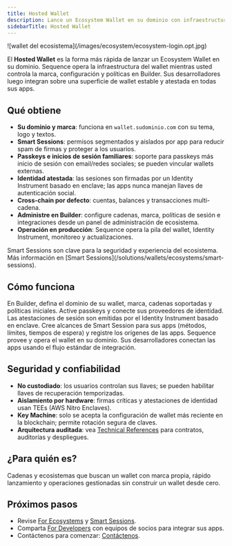 ```yaml
---
title: Hosted Wallet
description: Lance un Ecosystem Wallet en su dominio con infraestructura operada por Sequence, control de marca, Smart Sessions y autenticación basada en passkeys.
sidebarTitle: Hosted Wallet
---
```


<Frame>
  ![wallet del ecosistema](/images/ecosystem/ecosystem-login.opt.jpg)
</Frame>

El **Hosted Wallet** es la forma más rápida de lanzar un Ecosystem Wallet en su dominio. Sequence opera la infraestructura del wallet mientras usted controla la marca, configuración y políticas en Builder. Sus desarrolladores luego integran sobre una superficie de wallet estable y atestada en todas sus apps.

## Qué obtiene

- **Su dominio y marca**: funciona en `wallet.sudominio.com` con su tema, logo y textos.
- **Smart Sessions**: permisos segmentados y aislados por app para reducir spam de firmas y proteger a los usuarios.
- **Passkeys e inicios de sesión familiares**: soporte para passkeys más inicio de sesión con email/redes sociales; se pueden vincular wallets externas.
- **Identidad atestada**: las sesiones son firmadas por un Identity Instrument basado en enclave; las apps nunca manejan llaves de autenticación social.
- **Cross-chain por defecto**: cuentas, balances y transacciones multi-cadena.
- **Administre en Builder**: configure cadenas, marca, políticas de sesión e integraciones desde un panel de administración de ecosistema.
- **Operación en producción**: Sequence opera la pila del wallet, Identity Instrument, monitoreo y actualizaciones.

<Info>
  Smart Sessions son clave para la seguridad y experiencia del ecosistema. Más información en [Smart Sessions](/solutions/wallets/ecosystems/smart-sessions).
</Info>

## Cómo funciona

<Steps>
  <Step title="Configure su ecosistema">
    En Builder, defina el dominio de su wallet, marca, cadenas soportadas y políticas iniciales.
  </Step>

  <Step title="Configure identidad y autenticación">
    Active passkeys y conecte sus proveedores de identidad. Las atestaciones de sesión son emitidas por el Identity Instrument basado en enclave.
  </Step>

  <Step title="Defina políticas de sesión">
    Cree alcances de Smart Session para sus apps (métodos, límites, tiempos de espera) y registre los orígenes de las apps.
  </Step>

  <Step title="Lance">
    Sequence provee y opera el wallet en su dominio. Sus desarrolladores conectan las apps usando el flujo estándar de integración.
  </Step>
</Steps>

## Seguridad y confiabilidad

- **No custodiado**: los usuarios controlan sus llaves; se pueden habilitar llaves de recuperación temporizadas.
- **Aislamiento por hardware**: firmas críticas y atestaciones de identidad usan TEEs (AWS Nitro Enclaves).
- **Key Machine**: solo se acepta la configuración de wallet más reciente en la blockchain; permite rotación segura de claves.
- **Arquitectura auditada**: vea [Technical References](/solutions/technical-references/overview) para contratos, auditorías y despliegues.

## ¿Para quién es?
Cadenas y ecosistemas que buscan un wallet con marca propia, rápido lanzamiento y operaciones gestionadas sin construir un wallet desde cero.

## Próximos pasos

- Revise [For Ecosystems](/solutions/wallets/ecosystems/overview) y [Smart Sessions](/solutions/wallets/ecosystems/smart-sessions).
- Comparta [For Developers](/solutions/wallets/developers/overview) con equipos de socios para integrar sus apps.
- Contáctenos para comenzar: [Contáctenos](https://sequence.xyz/contact).